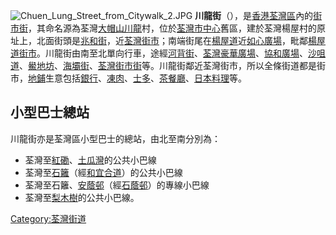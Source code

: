 {{Infobox Hong Kong Road
|   中文街道名稱    =  川龍街
|   英文街道名稱    =  Chuen Lung Street
|   圖片    =  Image:Chuen Lung Street 2015.jpg
|   圖片說明    = 從[[楊屋道|楊屋道]]望向川龍街
|   路段總長度    =  
|   車速限制    =  
|   行車線數量    =  [[兆和街|兆和街]]至[[荃灣街市街|荃灣街市街]]：一線單行；<br/>荃灣街市街至[[海壩街|海壩街]]：二線單行；<br/>海壩街至[[鱟地坊|鱟地坊]]：一線單行；<br/>鱟地坊至[[沙咀道|沙咀道]]：二線雙行；<br/>沙咀道至[[楊屋道|楊屋道]]：一線單行
|   所在地區    =  [[荃灣區|荃灣區]]
|   起點    =  [[荃灣區|荃灣區]][[荃灣|荃灣]][[兆和街|兆和街]]
|   終點    =  [[荃灣區|荃灣區]][[荃灣|荃灣]][[楊屋道|楊屋道]]
|   通車日期    =  
}}
[[File:Chuen_Lung_Street_from_Citywalk_2.JPG|thumb]]
'''川龍街'''（{{lang-en|Chuen Lung Street}}），是[[香港|香港]][[荃灣區|荃灣區]]內的[[街市|街市]][[街|街]]，其命名源為荃灣[[大帽山|大帽山]][[川龍|川龍]]村，位於[[荃灣市中心|荃灣市中心]]舊區，建於荃灣楊屋村的原址上，北面街頭是[[兆和街|兆和街]]，近[[荃灣街市|荃灣街市]]；南端街尾在[[楊屋道|楊屋道]]近[[如心廣場|如心廣場]]，毗鄰[[楊屋道市政大廈|楊屋道街市]]。川龍街由南至北單向行車，途經[[河背街|河背街]]、[[荃灣豪華廣場|荃灣豪華廣場]]、[[協和廣場_(荃灣)|協和廣場]]、[[沙咀道|沙咀道]]、[[鱟地坊|鱟地坊]]、[[海壩街|海壩街]]、[[荃灣街市街|荃灣街市街]]等。川龍街鄰近荃灣街市，所以全條街道都是街市，[[地鋪|地鋪]]生意包括[[銀行|銀行]]、[[凍肉|凍肉]]、[[士多|士多]]、[[茶餐廳|茶餐廳]]、[[日本料理|日本料理]]等。

==小型巴士總站==
川龍街亦是荃灣區小型巴士的總站，由北至南分別為：
*荃灣至[[紅磡|紅磡]]、[[土瓜灣|土瓜灣]]的公共小巴線
*荃灣至[[石籬|石籬]]（經[[和宜合道|和宜合道]]）的公共小巴線
*荃灣至石籬、[[安蔭邨|安蔭邨]]（經[[石蔭邨|石蔭邨]]）的專線小巴線
*荃灣至[[梨木樹|梨木樹]]的公共小巴線。

{{commonscat|Chuen Lung Street}}
[[Category:荃灣街道|Category:荃灣街道]]